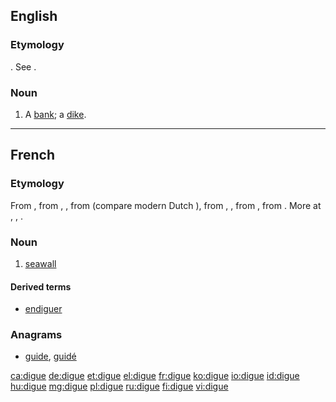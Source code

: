 ==English==

===Etymology===
{{etyl|fr|en}}. See {{term|dike|lang=en}}.

===Noun===
{{en-noun}}

# {{context|obsolete|lang=en}} A [[bank]]; a [[dike]].
#: {{rfquotek|Sir W. Temple}}

{{Webster 1913}}

----

==French==

===Etymology===
From {{etyl|frm|fr}} {{term|digue|lang=frm}}, from {{etyl|fro|fr}} {{term|dike|lang=fro}}, {{term|diic|lang=fro}}, from {{etyl|dum|fr}} {{term|dijc|lang=dum}} (compare modern Dutch {{term|dijk|lang=nl}}), from {{etyl|odt|fr}} {{term|diic|lang=odt}}, {{term|dīc|lang=odt}}, from {{etyl|gem-pro|fr}} {{term/t|gem-pro|*dīkaz||pool}}, from {{etyl|ine-pro|fr}} {{term/t|ine-pro|*dʰeygʷ-||to stick, stab, pierce, dig}}. More at {{l|en|dig}}, {{l|en|dike}}, {{l|en|ditch}}.

===Noun===
{{fr-noun|f}}

# [[seawall]]

====Derived terms====
* [[endiguer]]

===Anagrams===
* [[guide#French|guide]], [[guidé#French|guidé]]

[[ca:digue]]
[[de:digue]]
[[et:digue]]
[[el:digue]]
[[fr:digue]]
[[ko:digue]]
[[io:digue]]
[[id:digue]]
[[hu:digue]]
[[mg:digue]]
[[pl:digue]]
[[ru:digue]]
[[fi:digue]]
[[vi:digue]]